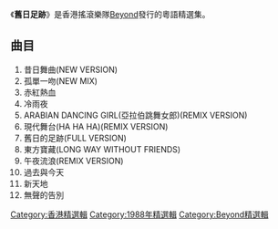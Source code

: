{{unreferenced|time=2014-03-18T12:31:08+00:00}}
{{Album infobox | <!-- See Wikipedia:WikiProject_Albums -->
|  Name        = 舊日足跡
|  Type        = [[精選輯|精選輯]]
|  Artist      = [[Beyond|Beyond]]
|  Cover       = 
|  Background  = 
|  Released    = 1988年12月
|  Recorded    = 
|  Genre       = [[搖滾|搖滾]]<br/>[[粵語流行音樂|粵語流行音樂]]
|  Label       = [[新藝寶唱片|新藝寶唱片]]
|  Last album  =
|  This album  = '''舊日足跡''' <br/>（1988）
|  Next album  =
}}

《'''舊日足跡'''》是香港搖滾樂隊[[Beyond|Beyond]]發行的粵語精選集。

== 曲目 ==
#昔日舞曲(NEW VERSION)
#孤單一吻(NEW MIX)
#赤紅熱血
#冷雨夜
#ARABIAN DANCING GIRL(亞拉伯跳舞女郎)(REMIX VERSION)
#現代舞台(HA HA HA)(REMIX VERSION)　
#舊日的足跡(FULL VERSION)
#東方寶藏(LONG WAY WITHOUT FRIENDS)　
#午夜流浪(REMIX VERSION)	　
#過去與今天
#新天地
#無聲的告別

{{Album-stub}}
{{Beyond}}
[[Category:香港精選輯|Category:香港精選輯]]
[[Category:1988年精選輯|Category:1988年精選輯]]
[[Category:Beyond精選輯|Category:Beyond精選輯]]